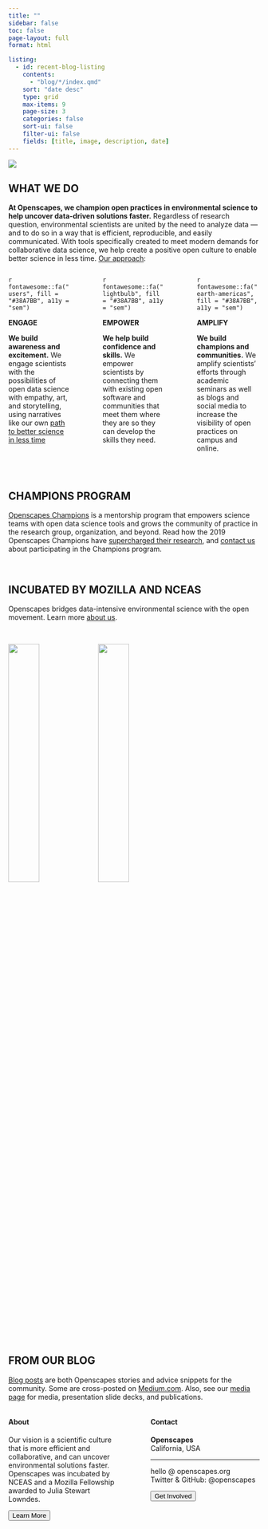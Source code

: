 ```yaml
---
title: ""
sidebar: false
toc: false
page-layout: full
format: html

listing:
  - id: recent-blog-listing
    contents:
      - "blog/*/index.qmd"
    sort: "date desc"
    type: grid
    max-items: 9
    page-size: 3
    categories: false
    sort-ui: false
    filter-ui: false
    fields: [title, image, description, date]
---
```


::: column-screen
![](images/banner_imgs/horst_openscapes_grassland_big-text.png)
:::

::: column-screen
::: white-div
::: {.blue-underline .center-text}
# **WHAT WE DO**
:::

**At Openscapes, we champion open practices in environmental science to help uncover data-driven solutions faster.** Regardless of research question, environmental scientists are united by the need to analyze data --- and to do so in a way that is efficient, reproducible, and easily communicated. With tools specifically created to meet modern demands for collaborative data science, we help create a positive open culture to enable better science in less time. [Our approach](approach.qmd):
:::
:::

::: column-screen
::: white-div
:::: columns
::: {.column width="30%"}

::: {.large-body-text .center-text}
`r fontawesome::fa("users", fill = "#38A7BB", a11y = "sem")` 
:::

::: {.blue-text .medium-body-text .center-text}
**ENGAGE**
:::

:::{.medium-gray1-text .small-body-text .center-text}
**We build awareness and excitement.** We engage scientists with the possibilities of open data science with empathy, art, and storytelling, using narratives like our own [path to better science in less time](https://www.nature.com/articles/s41559-017-0160)
:::

:::

::: {.column width="5%"}
:::

::: {.column width="30%"}

::: {.large-body-text .center-text}
`r fontawesome::fa("lightbulb", fill = "#38A7BB", a11y = "sem")` 
:::

::: {.blue-text .medium-body-text .center-text}
**EMPOWER**
:::

::: {.medium-gray1-text .small-body-text .center-text}
**We help build confidence and skills.** We empower scientists by connecting them with existing open software and communities that meet them where they are so they can develop the skills they need.
:::

:::

::: {.column width="5%"}
:::

::: {.column width="30%"}

::: {.large-body-text .center-text}
`r fontawesome::fa("earth-americas", fill = "#38A7BB", a11y = "sem")` 
:::

::: {.blue-text .medium-body-text .center-text}
**AMPLIFY**
:::

::: {.medium-gray1-text .small-body-text .center-text}
**We build champions and communities.** We amplify scientists’ efforts through academic seminars as well as blogs and social media to increase the visibility of open practices on campus and online.
:::

:::
::::
:::
:::

<br>

::: column-screen
::: light-gray-div
::: {.blue-underline .center-text}
# **CHAMPIONS PROGRAM**
:::

[Openscapes Champions](champions_program.qmd) is a mentorship program that empowers science teams with open data science tools and grows the community of practice in the research group, organization, and beyond. Read how the 2019 Openscapes Champions have [supercharged their research](), and [contact us](connect.qmd) about participating in the Champions program.
:::
:::

<br>

::: column-screen
::: white-div
::: {.blue-underline .center-text}
# **INCUBATED BY MOZILLA AND NCEAS**
:::

::: {.center-text}
Openscapes bridges data-intensive environmental science with the open movement. Learn more [about us](who_are_we.qmd).
:::

<br>

<!-- ::: white-div -->
<!-- ::: {.center-text} -->
![](images/clients/mozilla.png){fig-align="center" width="35%"} ![](images/clients/nceas.png){fig-align="center" width="35%"}
<!-- ::: -->
<!-- ::: -->

::: 
:::

<br>

::: column-screen
::: light-gray-div
::: {.blue-underline .center-text}
# **FROM OUR BLOG**
:::
[Blog posts](blog.qmd) are both Openscapes stories and advice snippets for the community. Some are cross-posted on [Medium.com](https://medium.com/@openscapes). Also, see our [media page](media.qmd) for media, presentation slide decks, and publications.

::: {#recent-blog-listing}
:::

<!-- see Garrick Aden-Buie's site: https://github.com/gadenbuie/garrickadenbuie-com/blob/quarto/index.qmd -->
:::
:::

::: column-screen
::: white-div
::: columns
::: {.column width="45%"}
#### About

Our vision is a scientific culture that is more efficient and collaborative, and can uncover environmental solutions faster. Openscapes was incubated by NCEAS and a Mozilla Fellowship awarded to Julia Stewart Lowndes.

<button type="button" class="button-styling" onclick=window.location.href='https://www.openscapes.org/about/'>Learn More</button>

:::

::: {.column width="5%"}
:::

::: {.column width="45%"}
#### Contact

**Openscapes**\
California, USA

------------------------------------------------------------------------

hello \@ openscapes.org\
Twitter & GitHub: @openscapes

<button type="button" class="button-styling" onclick=window.location.href='https://www.openscapes.org/contact/'>Get Involved</button>

:::
:::
:::
:::

